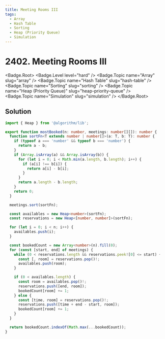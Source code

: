 ```yaml
---
title: Meeting Rooms III
tags:
  - Array
  - Hash Table
  - Sorting
  - Heap (Priority Queue)
  - Simulation
---
```


# 2402. Meeting Rooms III

<Badge.Root>
  <Badge.Level level="hard" />
  <Badge.Topic name="Array" slug="array" />
  <Badge.Topic name="Hash Table" slug="hash-table" />
  <Badge.Topic name="Sorting" slug="sorting" />
  <Badge.Topic name="Heap (Priority Queue)" slug="heap-priority-queue" />
  <Badge.Topic name="Simulation" slug="simulation" />
</Badge.Root>

## Solution

```typescript filename="solution.ts" copy
import { Heap } from '@algorithm/lib';

export function mostBooked(n: number, meetings: number[][]): number {
  function sortFn<T extends number | number[]>(a: T, b: T): number {
    if (typeof a === 'number' && typeof b === 'number') {
      return a - b;
    }
    if (Array.isArray(a) && Array.isArray(b)) {
      for (let i = 0; i < Math.min(a.length, b.length); i++) {
        if (a[i] !== b[i]) {
          return a[i] - b[i];
        }
      }
      return a.length - b.length;
    }
    return 0;
  }

  meetings.sort(sortFn);

  const availables = new Heap<number>(sortFn);
  const reservations = new Heap<[number, number]>(sortFn);

  for (let i = 0; i < n; i++) {
    availables.push(i);
  }

  const bookedCount = new Array<number>(n).fill(0);
  for (const [start, end] of meetings) {
    while (0 < reservations.length && reservations.peek![0] <= start) {
      const [, room] = reservations.pop()!;
      availables.push(room);
    }

    if (0 < availables.length) {
      const room = availables.pop()!;
      reservations.push([end, room]);
      bookedCount[room] += 1;
    } else {
      const [time, room] = reservations.pop()!;
      reservations.push([time + end - start, room]);
      bookedCount[room] += 1;
    }
  }

  return bookedCount.indexOf(Math.max(...bookedCount));
}
```

<ProblemLink
  codingSite="leetcode"
  href="https://leetcode.com/problems/meeting-rooms-iii"
  title="Meeting Rooms III"
/>
